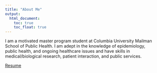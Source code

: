 ```yaml
---
title: "About Me"
output: 
  html_document:
    toc: true
    toc_float: true
---
```


I am a motivated master program student at Columbia University Mailman School of Public Health. I am adept in the knowledge of epidemiology, public health, and ongoing healthcare issues and have skills in medical/biological research, patient interaction, and public services.

[Resume](resume.html)